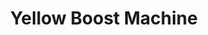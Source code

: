 ---
title: "Yellow Boost Machine"
meta_title: "Yellow Boost Machine craft"
description: "Craft de Yellow Boost Machine"
rank: "s"
draft: false
name: "Yellow Boost Machine"
recipe_img: "https://wiki.pokexgames.com/images/f/fb/Yellow_Boost_Machine.png"
level: 120
craft_time: 1296000
result: 1
value_npc: 1
ingredients:
  - name: "Darkrai Essences"
    quantity: 30000
    item_img: "https://wiki.pokexgames.com/images/0/01/Darkrai-Essence.gif"
    value_npc: 1
  - name: "Thunder Stones"
    quantity: 300
    item_img: "https://wiki.pokexgames.com/images/d/d3/Thunder-stone.gif"
    value_npc: 1
  - name: "Raibolt Essences"
    quantity: 200
    item_img: "https://wiki.pokexgames.com/images/6/68/RaiboltEssence.png"
    value_npc: 1
  - name: "Alolan Electric Rat Tails"
    quantity: 40
    item_img: "https://wiki.pokexgames.com/images/9/92/Alolan_Electric_Rat_Tail.png"
    value_npc: 1
  - name: "Razor Claws"
    quantity: 30
    item_img: "https://wiki.pokexgames.com/images/f/f6/Razor_Claw.png"
    value_npc: 1
  - name: "Mystic Stars"
    quantity: 30
    item_img: "https://wiki.pokexgames.com/images/0/07/GUc8LUi.png"
    value_npc: 1
  - name: "Catfish Tails"
    quantity: 10
    item_img: "https://wiki.pokexgames.com/images/1/13/Catfish_Tail.png"
    value_npc: 1
  - name: "Diamonds"
    quantity: 10
    item_img: "https://wiki.pokexgames.com/images/e/ea/Diamond.png"
    value_npc: 1
  - name: "Sentry Remains"
    quantity: 40
    item_img: "https://wiki.pokexgames.com/images/d/d3/Sentry_Remains.png"
    value_npc: 1
---